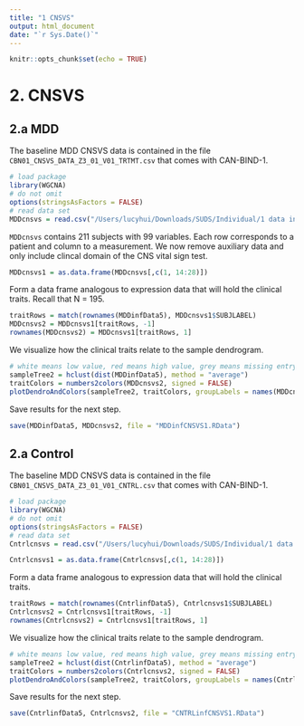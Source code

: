 ```yaml
---
title: "1 CNSVS"
output: html_document
date: "`r Sys.Date()`"
---
```


```r
knitr::opts_chunk$set(echo = TRUE)
```

# 2. CNSVS

## 2.a MDD

The baseline MDD CNSVS data is contained in the file `CBN01_CNSVS_DATA_Z3_01_V01_TRTMT.csv` that comes with CAN-BIND-1.

```r
# load package
library(WGCNA)
# do not omit
options(stringsAsFactors = FALSE)
# read data set
MDDcnsvs = read.csv("/Users/lucyhui/Downloads/SUDS/Individual/1 data input/CNSVS/CBN01_CNSVS_DATA_Z3_01_V01_TRTMT.csv")
```

`MDDcnsvs` contains 211 subjects with 99 variables. Each row corresponds to a patient and column to a measurement. We now remove auxiliary data and only include clincal domain of the CNS vital sign test.

```r
MDDcnsvs1 = as.data.frame(MDDcnsvs[,c(1, 14:28)])
```

Form a data frame analogous to expression data that will hold the clinical traits. Recall that N = 195.

```r
traitRows = match(rownames(MDDinfData5), MDDcnsvs1$SUBJLABEL)
MDDcnsvs2 = MDDcnsvs1[traitRows, -1]
rownames(MDDcnsvs2) = MDDcnsvs1[traitRows, 1]
```

We visualize how the clinical traits relate to the sample dendrogram.

```r
# white means low value, red means high value, grey means missing entry
sampleTree2 = hclust(dist(MDDinfData5), method = "average")
traitColors = numbers2colors(MDDcnsvs2, signed = FALSE)
plotDendroAndColors(sampleTree2, traitColors, groupLabels = names(MDDcnsvs2), main = "Sample dendrogram and trait heatmap")
```

Save results for the next step.

```r
save(MDDinfData5, MDDcnsvs2, file = "MDDinfCNSVS1.RData")
```

## 2.a Control

The baseline MDD CNSVS data is contained in the file `CBN01_CNSVS_DATA_Z3_01_V01_CNTRL.csv` that comes with CAN-BIND-1.

```r
# load package
library(WGCNA)
# do not omit
options(stringsAsFactors = FALSE)
# read data set
Cntrlcnsvs = read.csv("/Users/lucyhui/Downloads/SUDS/Individual/1 data input, cleaning, pre-processing/CNSVS/CBN01_CNSVS_DATA_Z3_01_V01_CNTRL.csv")
```

```r
Cntrlcnsvs1 = as.data.frame(Cntrlcnsvs[,c(1, 14:28)])
```

Form a data frame analogous to expression data that will hold the clinical traits.

```r
traitRows = match(rownames(CntrlinfData5), Cntrlcnsvs1$SUBJLABEL)
Cntrlcnsvs2 = Cntrlcnsvs1[traitRows, -1]
rownames(Cntrlcnsvs2) = Cntrlcnsvs1[traitRows, 1]
```

We visualize how the clinical traits relate to the sample dendrogram.

```r
# white means low value, red means high value, grey means missing entry
sampleTree2 = hclust(dist(CntrlinfData5), method = "average")
traitColors = numbers2colors(Cntrlcnsvs2, signed = FALSE)
plotDendroAndColors(sampleTree2, traitColors, groupLabels = names(Cntrlcnsvs2), main = "Sample dendrogram and trait heatmap")
```

Save results for the next step.

```r
save(CntrlinfData5, Cntrlcnsvs2, file = "CNTRLinfCNSVS1.RData")
```

